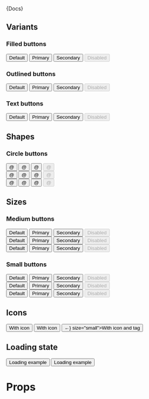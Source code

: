 


<Meta title="Components|Buttons" component={Button} />

<Description>{Docs}</Description>

## Variants

### Filled buttons

<Preview>
  <Story name="Filled" decorators={[withKnobs,withA11y]}>
    <div class="row-items">
      <Button isLoading={knobButtonLoading()}>Default</Button>
      <Button isLoading={knobButtonLoading()} color="primary">Primary</Button>
      <Button isLoading={knobButtonLoading()} color="secondary">Secondary</Button>
      <Button isLoading={knobButtonLoading()} disabled>Disabled</Button>
    </div>
  </Story>
</Preview>

### Outlined buttons

<Preview>
  <Story name="Outlined" decorators={[withKnobs,withA11y]}>
    <div class="row-items">
      <Button isLoading={knobButtonLoading()} variant="outlined">Default</Button>
      <Button isLoading={knobButtonLoading()} color="primary" variant="outlined">
        Primary
      </Button>
      <Button isLoading={knobButtonLoading()} color="secondary" variant="outlined">
        Secondary
      </Button>
      <Button isLoading={knobButtonLoading()} disabled variant="outlined">
        Disabled
      </Button>
    </div>
  </Story>
</Preview>

### Text buttons

<Preview>
  <Story name="Text" decorators={[withKnobs,withA11y]}>
    <div class="row-items">
      <Button isLoading={knobButtonLoading()} variant="text">Default</Button>
      <Button isLoading={knobButtonLoading()} color="primary" variant="text">
        Primary
      </Button>
      <Button isLoading={knobButtonLoading()} color="secondary" variant="text">
        Secondary
      </Button>
      <Button isLoading={knobButtonLoading()} disabled variant="text">
        Disabled
      </Button>
    </div>
  </Story>
</Preview>

## Shapes

### Circle buttons

<Preview>
  <Story name="Circle" decorators={[withKnobs,withA11y]}>
    <div>
      <div class="row-items">
        <Button isLoading={knobButtonLoading()} size={knobButtonSizes()} shape="circle">
          @
        </Button>
        <Button isLoading={knobButtonLoading()} color="primary" size={knobButtonSizes()} shape="circle">
          @
        </Button>
        <Button isLoading={knobButtonLoading()} color="secondary" size={knobButtonSizes()} shape="circle">
          @
        </Button>
        <Button isLoading={knobButtonLoading()} size={knobButtonSizes()} shape="circle" disabled>
          @
        </Button>
      </div>
      <div class="row-items">
        <Button isLoading={knobButtonLoading()} size={knobButtonSizes()} shape="circle" variant="outlined">@</Button>
        <Button isLoading={knobButtonLoading()} color="primary" variant="outlined" size={knobButtonSizes()} shape="circle">
          @
        </Button>
        <Button isLoading={knobButtonLoading()} color="secondary" variant="outlined" size={knobButtonSizes()} shape="circle">
          @
        </Button>
        <Button isLoading={knobButtonLoading()} size={knobButtonSizes()} shape="circle" variant="outlined" disabled>
          @
        </Button>
      </div>
      <div class="row-items">
        <Button isLoading={knobButtonLoading()} size={knobButtonSizes()} shape="circle" variant="text">@</Button>
        <Button isLoading={knobButtonLoading()} color="primary" variant="text" size={knobButtonSizes()} shape="circle">
          @
        </Button>
        <Button isLoading={knobButtonLoading()} color="secondary" variant="text" size={knobButtonSizes()} shape="circle">
          @
        </Button>
        <Button isLoading={knobButtonLoading()} size={knobButtonSizes()} shape="circle" variant="text" disabled>
          @
        </Button>
      </div>
    </div>
  </Story>
</Preview>

## Sizes

### Medium buttons

<Preview>
  <Story name="Medium" parameters={{ decorators: [withKnobs,withA11y] }}>
    <div>
      <div class="row-items">
        <Button isLoading={knobButtonLoading()} size="medium">Default</Button>
        <Button isLoading={knobButtonLoading()} color="primary" size="medium">
          Primary
        </Button>
        <Button isLoading={knobButtonLoading()} color="secondary" size="medium">
          Secondary
        </Button>
        <Button isLoading={knobButtonLoading()} size="medium" disabled>
          Disabled
        </Button>
      </div>
      <div class="row-items">
        <Button isLoading={knobButtonLoading()} size="medium" variant="outlined">Default</Button>
        <Button isLoading={knobButtonLoading()} color="primary" variant="outlined" size="medium">
          Primary
        </Button>
        <Button isLoading={knobButtonLoading()} color="secondary" variant="outlined" size="medium">
          Secondary
        </Button>
        <Button isLoading={knobButtonLoading()} size="medium" variant="outlined" disabled>
          Disabled
        </Button>
      </div>
      <div class="row-items">
        <Button isLoading={knobButtonLoading()} size="medium" variant="text">Default</Button>
        <Button isLoading={knobButtonLoading()} color="primary" variant="text" size="medium">
          Primary
        </Button>
        <Button isLoading={knobButtonLoading()} color="secondary" variant="text" size="medium">
          Secondary
        </Button>
        <Button isLoading={knobButtonLoading()} size="medium" variant="text" disabled>
          Disabled
        </Button>
      </div>
    </div>
  </Story>
</Preview>

### Small buttons

<Preview>
  <Story name="Small" decorators={[withKnobs,withA11y]}>
    <div>
      <div class="row-items">
        <Button isLoading={knobButtonLoading()} size="small">Default</Button>
        <Button isLoading={knobButtonLoading()} color="primary" size="small">
          Primary
        </Button>
        <Button isLoading={knobButtonLoading()} color="secondary" size="small">
          Secondary
        </Button>
        <Button isLoading={knobButtonLoading()} size="small" disabled>
          Disabled
        </Button>
      </div>
      <div class="row-items">
        <Button isLoading={knobButtonLoading()} size="small" variant="outlined">Default</Button>
        <Button isLoading={knobButtonLoading()} color="primary" variant="outlined" size="small">
          Primary
        </Button>
        <Button isLoading={knobButtonLoading()} color="secondary" variant="outlined" size="small">
          Secondary
        </Button>
        <Button isLoading={knobButtonLoading()} size="small" variant="outlined" disabled>
          Disabled
        </Button>
      </div>
      <div class="row-items">
        <Button isLoading={knobButtonLoading()} size="small" variant="text">Default</Button>
        <Button isLoading={knobButtonLoading()} color="primary" variant="text" size="small">
          Primary
        </Button>
        <Button isLoading={knobButtonLoading()} color="secondary" variant="text" size="small">
          Secondary
        </Button>
        <Button isLoading={knobButtonLoading()} size="small" variant="text" disabled>
          Disabled
        </Button>
      </div>
    </div>
  </Story>
</Preview>

## Icons

<Preview>
  <Story name="Icons" decorators={[withKnobs,withA11y]}>
    <div class="row-items">
      <Button isLoading={knobButtonLoading()} startIcon="←" variant="outlined">With icon</Button>
      <Button isLoading={knobButtonLoading()} endIcon="→" variant="outlined">With icon</Button>
      <Button isLoading={knobButtonLoading()} startIcon={<span>←</span>} size="small">With icon and tag</Button>
    </div>
  </Story>
</Preview>

## Loading state

<Preview>
  <Story name="Loading state" decorators={[withKnobs,withA11y]}>
    <div class="row-items">
      <Button isLoading={true} color="primary">Loading example</Button>
      <Button isLoading={true} color="secondary" size="small">Loading example</Button>
    </div>
  </Story>
</Preview>

# Props

<Props of={Button} />
